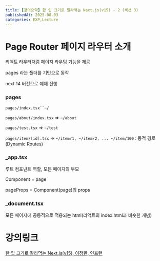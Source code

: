 ```yaml
---
title: [강의요약] 한 입 크기로 잘라먹는 Next.js(v15) - 2 (섹션 3)
publishedAt: 2025-08-03
categories: EXP,Lecture
---
```


# Page Router 페이지 라우터 소개

리액트 라우터처럼 페이지 라우팅 기능을 제공

pages 라는 폴더를 기반으로 동작

next 14 버전으로 예제 진행

### pages

` pages/index.tsx``~/ `

`pages/about/index.tsx` ⇒ `~/about`

`pages/test.tsx` ⇒ `~/test`

`pages/item/[id].tsx` ⇒ `~/item/1, ~/item/2, ... ~/item/100` : 동적 경로(Dynamic Routes)

### \_app.tsx

루트 컴포넌트 역할, 모든 페이지의 부모

Component = page

pageProps = Component(page)의 props

### \_document.tsx

모든 페이지에 공통적으로 적용되는 html(리액트의 index.html과 비슷한 개념)

# 강의링크

[한 입 크기로 잘라먹는 Next.js(v15), 이정환, 인프런](https://www.inflearn.com/course/%ED%95%9C%EC%9E%85-%ED%81%AC%EA%B8%B0-nextjs/dashboard)
